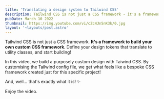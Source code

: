 ```yaml
---
title: 'Translating a design system to Tailwind CSS'
description: Tailwind CSS is not just a CSS framework - it's a framework to build your custom CSS framework. Define design tokens that translate to utility classes, and start building!
pubDate: March 10 2022
thumbnail: https://img.youtube.com/vi/cZc4Jn5nK3k/0.jpg
layout: '~layouts/post.astro'
---
```



<IntroText>

Tailwind CSS is not just a CSS framework. <strong>It's a framework to build your own custom CSS framework</strong>. Define your design tokens that translate to utility classes, and start building!

</IntroText>

In this video, we build a purposely custom design with Taiwind CSS. By customising the Tailwind config file, we get what feels like a bespoke CSS framework created just for this specific project!

And, well... that's exactly what it is! ✨

Enjoy the video.

<YouTubeVideo id="cZc4Jn5nK3k" />
